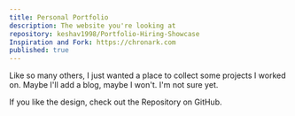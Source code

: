 ```yaml
---
title: Personal Portfolio
description: The website you're looking at
repository: keshav1998/Portfolio-Hiring-Showcase
Inspiration and Fork: https://chronark.com
published: true
---
```



Like so many others, I just wanted a place to collect some projects I worked on. Maybe I'll add a blog, maybe I won't. I'm not sure yet.

If you like the design, check out the Repository on GitHub.

